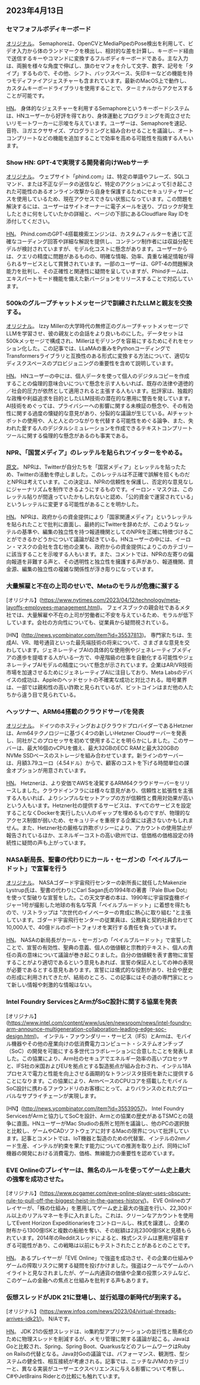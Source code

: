 

<CallToAction />

<Steps>

## 2023年4月13日

### セマフォフルボディキーボード

[オリジナル](https://github.com/everythingishacked/Semaphore)。
Semaphoreは、OpenCVとMediaPipeのPose検出を利用して、ビデオ入力から体のランドマークを検出し、相対的な差を計算し、キーボード経由で送信するキーやコマンドに変換するフルボディキーボードである。主な入力は、両腕を様々な角度で伸ばし、旗のセマフォを介して文字、数字、記号を「タイプ」するもので、その他、シフト、バックスペース、矢印キーなどの機能を持つモディファイアジェスチャーも含まれています。最新のMacOS上で動作し、カスタムキーボードライブラリを使用することで、ターミナルからアクセスすることが可能です。

[HN](http://news.ycombinator.com/item?id=35536550)。
身体的なジェスチャーを利用するSemaphoreというキーボードシステムは、HNユーザーから好評を得ており、身体運動とプログラミングを両立させたいリモートワーカーに示唆を与えています。ユーザーは、Semaphoreを速記、音符、ヨガエクササイズ、プログラミングと組み合わせることを議論し、オートコンプリートなどの機能を追加することで効率を高める可能性を指摘する人もいます。

### Show HN: GPT-4で実現する開発者向けWebサーチ

[オリジナル](https://www.phind.com)。
ウェブサイト「phind.com」は、特定の単語やフレーズ、SQLコマンド、または不正なデータの送信など、特定のアクションによって引き起こされた可能性のあるオンライン攻撃から自身を保護するためにセキュリティサービスを使用しているため、現在アクセスできない状態になっています。この問題を解決するには、ユーザーはサイトオーナーに電子メールを送り、ブロックが発生したときに何をしていたかの詳細と、ページの下部にあるCloudflare Ray IDを添付してください。

[HN](http://news.ycombinator.com/item?id=35543668)。
Phind.comのGPT-4搭載検索エンジンは、カスタムフィルターを通じて正確なコーディング回答や詳細な解説を提供し、コンテンツ制作者には収益分配モデルが検討されていますが、モデル化コストに懸念があります。ユーザーからは、クエリの精度に問題があるものの、明確な情報、効率、貴重な補足情報が得られるサービスとして賞賛されています。一部のユーザーは、GPT-4の問題解決能力を批判し、その正確性と関連性に疑問を呈していますが、Phindチームは、エキスパートモード機能を備えた新バージョンをリリースすることで対応しています。

### 500kのグループチャットメッセージで訓練されたLLMと親友を交換する。

[オリジナル](https://www.izzy.co/blogs/robo-boys.html)。
Izzy Millerの大学時代の無修正のグループチャットメッセージでLLMを学習させ、彼の親友との会話をより良いものにした。データセットは500kメッセージで構成され、Millerはモデリングを容易にするためにそれをセッション化した。この記事では、LLaMAの重みをPythonコーディングでTransformersライブラリと互換性のある形式に変換する方法について、適切なディスクスペースのプロビジョニングの重要性を含めて説明しています。

[HN](http://news.ycombinator.com/item?id=35540154)。
HNユーザーの中には、個人データを使って個人のデジタルコピーを作成することの倫理的意味合いについて懸念を示す人もいれば、既存の法律や道徳的／社会的圧力が依然として適用されると主張する人もいます。批評家は、独裁的な政権や利益追求を目的としたLLM技術の潜在的な悪用に警告を発しています。AI技術をめぐっては、プライバシーへの影響に関する未検証の懸念や、その有効性に関する過度の懐疑的な意見があり、分裂的な議論が生じている。AIチャットボットの使用や、人と人とのつながりを代替する可能性をめぐる論争、また、失われた愛する人のデジタルシミュレーションを作成できるテキストコンプリートツールに関する倫理的な懸念があるのも事実である。

### NPR、「国営メディア」のレッテルを貼られツイッターをやめる。

[原文](https://www.wbur.org/npr/1169269161/npr-leaves-twitter-government-funded-media-label)。
NPRは、Twitterが自分たちを「国営メディア」とレッテルを貼ったため、Twitterの活動を停止しました。このレッテルは不正確で誤解を招くものだとNPRは考えています。この決定は、NPRの信頼性を保護し、否定的な意見なしにジャーナリズムを制作できるようにするものです。イーロン・マスクは、このレッテル貼りが間違っていたかもしれないと認め、「公的資金で運営されている」というレッテルに変更する可能性があることを明かした。

[HN](http://news.ycombinator.com/item?id=35539280)。
NPRは、政府からの資金提供により「国家関連メディア」というレッテルを貼られたことで批判に直面し、最終的にTwitterを辞めたが、このようなレッテルの基準や、編集の独立性を持つ報道機関としてのNPRを正確に特徴づけることができるかどうかについて議論が起きている。HNユーザーの中には、イーロン・マスクの会社を含む他の企業も、政府からの資金提供によりこのカテゴリーに該当することを示唆する人もいます。また、コメントでは、NPRの左寄りの偏向報道を非難する声と、その透明性と独立性を擁護する声があり、報道機関、資金源、編集の独立性の複雑な関係性が浮き彫りになっています。

### 大量解雇と不在の上司のせいで、Metaのモラルが危機に瀕する

[オリジナル】(https://www.nytimes.com/2023/04/12/technology/meta-layoffs-employees-management.html)。
フェイスブックの親会社であるメタ社では、大量解雇や不在の上司が労働者に不安を与えているため、モラルが低下しています。会社の方向性についても、従業員から疑問視されている。

[HN】(http://news.ycombinator.com/item?id=35537813)。
専門家たちは、生成AI、VR、暗号通貨といった最先端技術の将来について、さまざまな意見を交わしています。ジェネレーティブAIの具体的な使用例やジェネレーティブメディアの進歩を提唱する人がいる一方で、中産階級の仕事を自動化する可能性やジェネレーティブAIモデルの精度について懸念が示されています。企業はAR/VR技術市場を加速させるためにジェネレーティブAIに注目しており、Meta Labsのデバイスの成功は、Appleのヘッドセットの不確実な成功と対比される。暗号業界は、一部では親和性の高い詐欺と見られているが、ビットコインはまだ他の人たちから違う目で見られている。

### ヘッツナー、ARM64搭載のクラウドサーバを発表

[オリジナル](https://www.hetzner.com/press-release/arm64-cloud/)。
ドイツのホスティングおよびクラウドプロバイダーであるHetznerは、Arm64テクノロジーに基づく4つの新しいHetzner Cloudサーバーを発表し、同社がこのプロセッサを初めて使用することを明らかにしました。このサーバーは、最大16個のvCPUを備え、最大32GBのECC RAMと最大320GBのNVMe SSDベースのストレージを組み合わせています。新ラインのサーバーは、月額3.79ユーロ（4.54ドル）からで、顧客のコストを下げる時間単位の課金オプションが用意されています。

[HN](http://news.ycombinator.com/item?id=35540084)。
Hetznerは、より安価でAWSを凌駕するARM64クラウドサーバーをリリースしました。クラウドインフラには様々な意見があり、信頼性と拡張性を主張する人もいれば、よりシンプルなセットアップの方が信頼性と費用対効果が高いという人もいます。Hetzner社の提供するサービスは、すべてのサービスを設定することなくDockerを実行したい人のギャップを埋めるものですが、物理的なアクセス制御が弱いため、セキュリティを重視する企業には適さないかもしれません。また、Hetzner社の厳格な詐欺ポリシーにより、アカウントの使用禁止が報告されているほか、エネルギーコストの高い欧州では、低価格の価格設定の持続性に疑問の声も上がっています。

### NASA新局長、聖書の代わりにカール・セーガンの「ペイルブルードット」で宣誓を行う

[オリジナル](https://www.independent.co.uk/space/nasa-director-carl-sagan-oath-b2317698.html)。
NASAゴダード宇宙飛行センターの新所長に就任したMakenzie Lystrup氏は、聖書の代わりにCarl Sagan氏の1994年の著書『Pale Blue Dot』を使って型破りな宣誓をした。この天文学者の本は、1990年に宇宙探査機ボイジャー1号が撮影した地球の有名な写真「ペイルブルードット」に着想を得たもので、リストラップは "次世代のイノベーターの育成に熱心に取り組む "と主張しています。ゴダード宇宙飛行センターの従業員は、公務員と契約社員合わせて10,000人で、40億ドルのポートフォリオを実行する責任を負っています。

[HN](http://news.ycombinator.com/item?id=35536612)。
NASAの新局長がカール・セーガンの「ペイルブルードット」で宣誓したことで、宣誓の有効性、聖典の意義、個人の価値観と宗教的テキスト、個人の責任の真の意味について議論が巻き起こりました。自分の価値観を表す書物に宣誓することがより適切であるという意見もあれば、宣誓の保証人としての神の表現が必要であるとする意見もあります。宣誓には儀式的な役割があり、社会や歴史の形成に利用されてきたが、結局のところ、この記事にはその道の専門家にとって新しい情報や刺激的な情報はない。

### Intel Foundry ServicesとArmがSoC設計に関する協業を発表

[オリジナル】(https://www.intel.com/content/www/us/en/newsroom/news/intel-foundry-arm-announce-multigeneration-collaboration-leading-edge-soc-design.html)。
インテル・ファウンダリー・サービス（IFS）とArmは、モバイル機器やその他の産業向けの低消費電力コンピュート・システムオンチップ（SoC）の開発を可能にする多世代コラボレーションに合意したことを発表しました。この協業により、Arm社のセキュアでエネルギー効率の高いプロセッサと、IFS社の米国およびEUを拠点とする製造拠点が組み合わされ、インテル18Aプロセスで電力と性能を向上させる画期的なトランジスタ技術を新たに提供することになります。この協業により、ArmベースのCPUコアを搭載したモバイルSoC設計に携わるファウンドリのお客様にとって、よりバランスのとれたグローバルなサプライチェーンが実現します。

[HN】(http://news.ycombinator.com/item?id=35539057)。
Intel Foundry ServicesがArmと協力してSoCを設計、Armとの協業の歴史があるTSMCとの競争に直面。HNユーザーがMac Studioの長所と短所を議論し、他のPCの選択肢と比較し、ゲームやCADソフトウェアに対するMacの限界について批評しています。記事とコメントでは、IoT機器と製造のための代替案、インテルの2nmノード生産、インテルが約束を果たす能力についての推測を取り上げ、同時にIoT機器の開発における消費電力、価格、無線能力の重要性を認めています。

### EVE Onlineのプレイヤーは、無名のルールを使ってゲーム史上最大の強奪を成功させた。

[オリジナル】(https://www.pcgamer.com/eve-online-player-uses-obscure-rule-to-pull-off-the-biggest-heist-in-the-games-history/)。
EVE Onlineのプレイヤーが、「株の仕組み」を悪用してゲーム史上最大の強盗を行い、22,300ドル以上のリアルマネーを手に入れました。これは、クリーンなアカウントを使用してEvent Horizon Expeditionariesをコントロールし、株式を譲渡し、企業の財布から1300億ISKと複数の船舶を奪い、その総額は2兆2300億ISKと見積もられています。2014年のRedditスレッドによると、株式システムは悪用が容易すぎる可能性があり、この戦略は以前にもテストされたことがあるとのことです。

[HN](http://news.ycombinator.com/item?id=35533711)。
あるプレイヤーが「EVE Online」で強盗を成功させ、その企業の仕組みやゲームの搾取リスクに関する疑問を投げかけました。強盗はクールでゲームのハイライトと見なされましたが、ゲーム内通貨の価値や企業の投票システムなど、このゲームの金融への焦点と仕組みを批判する声もあります。

### 仮想スレッドがJDK 21に登場し、並行処理の新時代が到来する。

[オリジナル】(https://www.infoq.com/news/2023/04/virtual-threads-arrives-jdk21/)。
N/Aです。

[HN](http://news.ycombinator.com/item?id=35535906)。
JDK 21の仮想スレッドは、io集約型アプリケーションの並行性と簡素化のために物理スレッドを削減するが、メモリ管理に関する議論が起こる。JavaはGoと比較され、Spring、Spring Boot、QuarkusなどのフレームワークはRuby on Railsの代替となる。Java対Goの議論では、パフォーマンス、観測性、型システムの健全性、相互接続が考慮される。記事では、ニッチなJVMのカテゴリーと、異なる実装がユーザーエクスペリエンスに与える影響について考察し、C#やJetBrains Riderとの比較にも触れています。

</Steps>